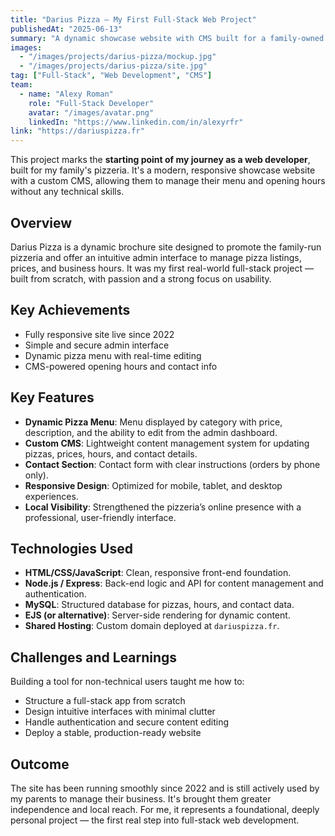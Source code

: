 ---
title: "Darius Pizza – My First Full-Stack Web Project"
publishedAt: "2025-06-13"
summary: "A dynamic showcase website with CMS built for a family-owned pizzeria"
images:
  - "/images/projects/darius-pizza/mockup.jpg"
  - "/images/projects/darius-pizza/site.jpg"
tag: ["Full-Stack", "Web Development", "CMS"]
team:
  - name: "Alexy Roman"
    role: "Full-Stack Developer"
    avatar: "/images/avatar.png"
    linkedIn: "https://www.linkedin.com/in/alexyrfr"
link: "https://dariuspizza.fr"
---

This project marks the **starting point of my journey as a web developer**, built for my family's pizzeria. It's a modern, responsive showcase website with a custom CMS, allowing them to manage their menu and opening hours without any technical skills.

## Overview

Darius Pizza is a dynamic brochure site designed to promote the family-run pizzeria and offer an intuitive admin interface to manage pizza listings, prices, and business hours. It was my first real-world full-stack project — built from scratch, with passion and a strong focus on usability.

## Key Achievements

- Fully responsive site live since 2022
- Simple and secure admin interface
- Dynamic pizza menu with real-time editing
- CMS-powered opening hours and contact info

## Key Features

- **Dynamic Pizza Menu**: Menu displayed by category with price, description, and the ability to edit from the admin dashboard.
- **Custom CMS**: Lightweight content management system for updating pizzas, prices, hours, and contact details.
- **Contact Section**: Contact form with clear instructions (orders by phone only).
- **Responsive Design**: Optimized for mobile, tablet, and desktop experiences.
- **Local Visibility**: Strengthened the pizzeria’s online presence with a professional, user-friendly interface.

## Technologies Used

- **HTML/CSS/JavaScript**: Clean, responsive front-end foundation.
- **Node.js / Express**: Back-end logic and API for content management and authentication.
- **MySQL**: Structured database for pizzas, hours, and contact data.
- **EJS (or alternative)**: Server-side rendering for dynamic content.
- **Shared Hosting**: Custom domain deployed at `dariuspizza.fr`.

## Challenges and Learnings

Building a tool for non-technical users taught me how to:

- Structure a full-stack app from scratch
- Design intuitive interfaces with minimal clutter
- Handle authentication and secure content editing
- Deploy a stable, production-ready website

## Outcome

The site has been running smoothly since 2022 and is still actively used by my parents to manage their business. It's brought them greater independence and local reach. For me, it represents a foundational, deeply personal project — the first real step into full-stack web development.

